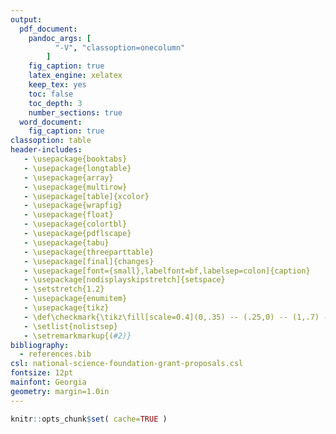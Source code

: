```yaml
---
output:
  pdf_document:
    pandoc_args: [
          "-V", "classoption=onecolumn"
        ]
    fig_caption: true
    latex_engine: xelatex
    keep_tex: yes
    toc: false
    toc_depth: 3
    number_sections: true
  word_document:
    fig_caption: true
classoption: table
header-includes:
   - \usepackage{booktabs}
   - \usepackage{longtable}
   - \usepackage{array}
   - \usepackage{multirow}
   - \usepackage[table]{xcolor}
   - \usepackage{wrapfig}
   - \usepackage{float}
   - \usepackage{colortbl}
   - \usepackage{pdflscape}
   - \usepackage{tabu}
   - \usepackage{threeparttable}
   - \usepackage[final]{changes}
   - \usepackage[font={small},labelfont=bf,labelsep=colon]{caption}
   - \usepackage[nodisplayskipstretch]{setspace}
   - \setstretch{1.2}
   - \usepackage{enumitem}
   - \usepackage{tikz}
   - \def\checkmark{\tikz\fill[scale=0.4](0,.35) -- (.25,0) -- (1,.7) -- (.25,.15) -- cycle;}
   - \setlist{nolistsep}
   - \setremarkmarkup{(#2)}
bibliography:
  - references.bib
csl: national-science-foundation-grant-proposals.csl
fontsize: 12pt
mainfont: Georgia
geometry: margin=1.0in
---
```


```r
knitr::opts_chunk$set( cache=TRUE )
```

<!--
\pagenumbering{gobble}
-->
